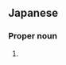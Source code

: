 ==Japanese==
{{ja-kanjitab|あき|こ}}

===Proper noun===
{{ja-pos|あきこ|proper}}

# {{given name|female|lang=ja|sort=あきこ}}
